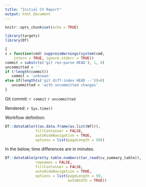 ```yaml
---
title: "Initial CV Report"
output: html_document
---
```


```r
knitr::opts_chunk$set(echo = TRUE)
```

```r
library(targets)
library(DT)
```

```r
{
s = function(cmd) suppressWarnings(system(cmd,
    intern = TRUE, ignore.stderr = TRUE))
commit = substr(s('git rev-parse HEAD'), 1, 8)
uncommitted = ''
if (!length(commit))
   commit = 'unknown'
else if(length(s('git diff-index HEAD --'))>0)
   uncommitted = 'with uncommitted changes'
}
```

Git commit: `r commit` `r uncommitted`

Rendered: `r Sys.time()`

Workflow definition:

```r
DT::datatable(t(as.data.frame(as.list(Wf))),
              fillContainer = FALSE,
              autoHideNavigation = TRUE,
              options = list(pageLength = 50))
```

In the below, time differences are in minutes.

```r
DT::datatable(pretty.table.numbers(tar_read(cv_summary_table)),
              rownames = FALSE,
              fillContainer = FALSE,
              autoHideNavigation = TRUE,
              options = list(pageLength = 50,
                             autoWidth = TRUE))
```

